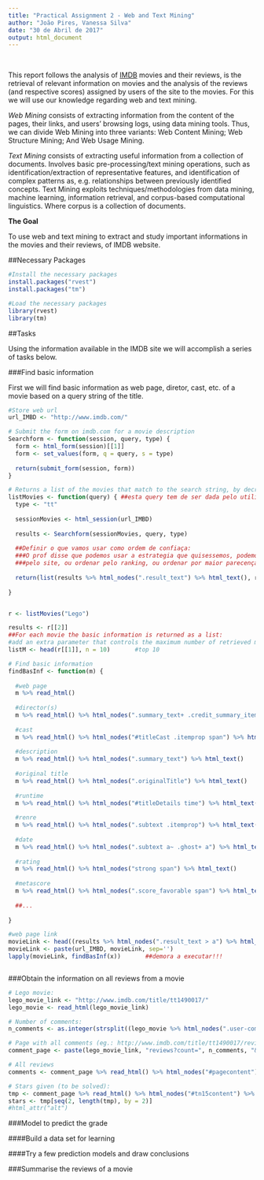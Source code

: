 ```yaml
---
title: "Practical Assignment 2 - Web and Text Mining"
author: "João Pires, Vanessa Silva"
date: "30 de Abril de 2017"
output: html_document
---
```

<br /> 

This report follows the analysis of [IMDB](http://www.imdb.com) movies and their reviews, is the retrieval of relevant information on movies and the analysis of the reviews (and respective scores) assigned by users of the site to the movies.
For this we will use our knowledge regarding web and text mining.

*Web Mining* consists of extracting information from the content of the pages, their links, and users' browsing logs, using data mining tools. 
Thus, we can divide Web Mining into three variants: Web Content Mining; Web Structure Mining; And Web Usage Mining.

*Text Mining* consists of extracting useful information from a collection of documents.
Involves basic pre-processing/text mining operations, such as identification/extraction of representative features, and identification of complex patterns as, e.g. relationships between previously identified concepts.
Text Mining exploits techniques/methodologies from data mining, machine learning, information retrieval, and corpus-based computational linguistics. Where corpus is a collection of documents.


**The Goal**

To use web and text mining to extract and study important informations in the movies and their reviews, of IMDB website.


##Necessary Packages

```r
#Install the necessary packages
install.packages("rvest")
install.packages("tm")
```


```r
#Load the necessary packages
library(rvest)
library(tm)
```


##Tasks

Using the information available in the IMDB site we will accomplish a series of tasks below.


###Find basic information

First we will find basic information as web page, diretor, cast, etc. of a movie based on a query string of the title.

```r
#Store web url
url_IMBD <- "http://www.imdb.com/"

# Submit the form on imdb.com for a movie description
Searchform <- function(session, query, type) {
  form <- html_form(session)[[1]]
  form <- set_values(form, q = query, s = type)
 
  return(submit_form(session, form))
}

# Returns a list of the movies that match to the search string, by decreasing order of confidence
listMovies <- function(query) { ##esta query tem de ser dada pelo utilizador (ver como fazer isso),  pode ser colocar num ficheiro ou escrever diretamente...
  type <- "tt"
  
  sessionMovies <- html_session(url_IMBD)
  
  results <- Searchform(sessionMovies, query, type)
  
  ##Definir o que vamos usar como ordem de confiaça: 
  ###O prof disse que podemos usar a estrategia que quisessemos, podemos apenas confiar na ordem dada
  ###pelo site, ou ordenar pelo ranking, ou ordenar por maior parecençacom o titulo, etc...
  
  return(list(results %>% html_nodes(".result_text") %>% html_text(), results))
   
}


r <- listMovies("Lego")

results <- r[[2]]
##For each movie the basic information is returned as a list: 
#add an extra parameter that controls the maximum number of retrieved movies
listM <- head(r[[1]], n = 10)       #top 10

# Find basic information
findBasInf <- function(m) {
  
  #web page
  m %>% read_html()
  
  #director(s)
  m %>% read_html() %>% html_nodes(".summary_text+ .credit_summary_item .itemprop") %>% html_text()
  
  #cast
  m %>% read_html() %>% html_nodes("#titleCast .itemprop span") %>% html_text()    ##See full cast Â»????
  
  #description
  m %>% read_html() %>% html_nodes(".summary_text") %>% html_text()
  
  #original title
  m %>% read_html() %>% html_nodes(".originalTitle") %>% html_text()
  
  #runtime
  m %>% read_html() %>% html_nodes("#titleDetails time") %>% html_text()
  
  #renre
  m %>% read_html() %>% html_nodes(".subtext .itemprop") %>% html_text()
  
  #date
  m %>% read_html() %>% html_nodes(".subtext a~ .ghost+ a") %>% html_text()
  
  #rating
  m %>% read_html() %>% html_nodes("strong span") %>% html_text()
  
  #metascore
  m %>% read_html() %>% html_nodes(".score_favorable span") %>% html_text()
  
  ##...
  
}

#web page link
movieLink <- head((results %>% html_nodes(".result_text > a") %>% html_attr("href")), n = 10)
movieLink <- paste(url_IMBD, movieLink, sep='')
lapply(movieLink, findBasInf(x))       ##demora a executar!!!



```


###Obtain the information on all reviews from a movie

```r
# Lego movie:
lego_movie_link <- "http://www.imdb.com/title/tt1490017/"
lego_movie <- read_html(lego_movie_link)

# Number of comments:
n_comments <- as.integer(strsplit((lego_movie %>% html_nodes(".user-comments a"))[4] %>% html_text(), " ")[[1]][3])

# Page with all comments (eg.: http://www.imdb.com/title/tt1490017/reviews?count=480&start=0):
comment_page <- paste(lego_movie_link, "reviews?count=", n_comments, "&start=0", sep = "")

# All reviews
comments <- comment_page %>% read_html() %>% html_nodes("#pagecontent") %>% html_nodes("div+ p") %>% html_text()

# Stars given (to be solved):
tmp <- comment_page %>% read_html() %>% html_nodes("#tn15content") %>% html_nodes("div img")
stars <- tmp[seq(2, length(tmp), by = 2)]
#html_attr("alt")
```


###Model to predict the grade

####Build a data set for learning

####Try a few prediction models and draw conclusions

###Summarise the reviews of a movie